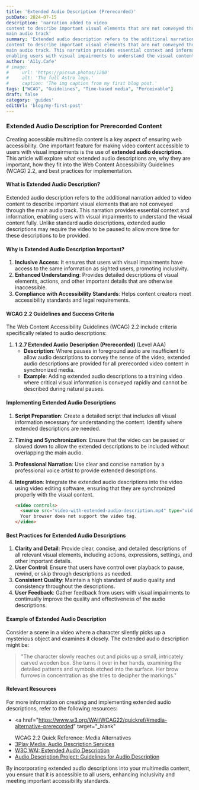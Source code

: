 ```yaml
---
title: 'Extended Audio Description (Prerecorded)'
pubDate: 2024-07-15
description: 'narration added to video
content to describe important visual elements that are not conveyed through the
main audio track'
summary: 'Extended audio description refers to the additional narration added to video
content to describe important visual elements that are not conveyed through the
main audio track. This narration provides essential context and information,
enabling users with visual impairments to understand the visual content fully.'
author: 'A11y.Cafe'
# image:
#     url: 'https://picsum.photos/1200'
#     alt: 'The full Astro logo.'
#     caption: 'The img caption from my first blog post.'
tags: ["WCAG", "Guidelines", "Time-based media", "Perceivable"]
draft: false
category: 'guides'
editUrl: 'blog/my-first-post'
---
```


### Extended Audio Description for Prerecorded Content

Creating accessible multimedia content is a key aspect of ensuring web
accessibility. One important feature for making video content accessible to
users with visual impairments is the use of **extended audio description**. This
article will explore what extended audio descriptions are, why they are
important, how they fit into the Web Content Accessibility Guidelines (WCAG)
2.2, and best practices for implementation.

#### What is Extended Audio Description?

Extended audio description refers to the additional narration added to video
content to describe important visual elements that are not conveyed through the
main audio track. This narration provides essential context and information,
enabling users with visual impairments to understand the visual content fully.
Unlike standard audio descriptions, extended audio descriptions may require the
video to be paused to allow more time for these descriptions to be provided.

#### Why is Extended Audio Description Important?

1. **Inclusive Access**: It ensures that users with visual impairments have
   access to the same information as sighted users, promoting inclusivity.
2. **Enhanced Understanding**: Provides detailed descriptions of visual
   elements, actions, and other important details that are otherwise
   inaccessible.
3. **Compliance with Accessibility Standards**: Helps content creators meet
   accessibility standards and legal requirements.

#### WCAG 2.2 Guidelines and Success Criteria

The Web Content Accessibility Guidelines (WCAG) 2.2 include criteria
specifically related to audio descriptions:

1. **1.2.7 Extended Audio Description (Prerecorded)** (Level AAA)
   - **Description**: Where pauses in foreground audio are insufficient to allow
     audio descriptions to convey the sense of the video, extended audio
     descriptions are provided for all prerecorded video content in synchronized
     media.
   - **Example**: Adding extended audio descriptions to a training video where
     critical visual information is conveyed rapidly and cannot be described
     during natural pauses.

#### Implementing Extended Audio Descriptions

1. **Script Preparation**: Create a detailed script that includes all visual
   information necessary for understanding the content. Identify where extended
   descriptions are needed.
2. **Timing and Synchronization**: Ensure that the video can be paused or slowed
   down to allow the extended descriptions to be included without overlapping
   the main audio.
3. **Professional Narration**: Use clear and concise narration by a professional
   voice artist to provide extended descriptions.
4. **Integration**: Integrate the extended audio descriptions into the video
   using video editing software, ensuring that they are synchronized properly
   with the visual content.

   ```html
   <video controls>
     <source src="video-with-extended-audio-description.mp4" type="video/mp4" />
     Your browser does not support the video tag.
   </video>
   ```

#### Best Practices for Extended Audio Descriptions

1. **Clarity and Detail**: Provide clear, concise, and detailed descriptions of
   all relevant visual elements, including actions, expressions, settings, and
   other important details.
2. **User Control**: Ensure that users have control over playback to pause,
   rewind, or skip through descriptions as needed.
3. **Consistent Quality**: Maintain a high standard of audio quality and
   consistency throughout the descriptions.
4. **User Feedback**: Gather feedback from users with visual impairments to
   continually improve the quality and effectiveness of the audio descriptions.

#### Example of Extended Audio Description

Consider a scene in a video where a character silently picks up a mysterious
object and examines it closely. The extended audio description might be:

> "The character slowly reaches out and picks up a small, intricately carved
> wooden box. She turns it over in her hands, examining the detailed patterns
> and symbols etched into the surface. Her brow furrows in concentration as she
> tries to decipher the markings."

#### Relevant Resources

For more information on creating and implementing extended audio descriptions,
refer to the following resources:

- <a
    href="https://www.w3.org/WAI/WCAG22/quickref/#media-alternative-prerecorded"
    target="_blank"
  >
    WCAG 2.2 Quick Reference: Media Alternatives
  </a>
- <a href="https://www.3playmedia.com/learn/audio-description/" target="_blank">
    3Play Media: Audio Description Services
  </a>
- <a href="https://www.w3.org/WAI/media/av/extended-ad/" target="_blank">
    W3C WAI: Extended Audio Description
  </a>
- <a href="https://www.acb.org/adp/guidelines.html" target="_blank">
    Audio Description Project: Guidelines for Audio Description
  </a>

By incorporating extended audio descriptions into your multimedia content, you
ensure that it is accessible to all users, enhancing inclusivity and meeting
important accessibility standards.
